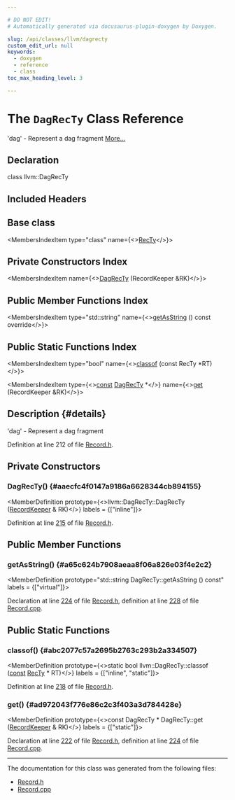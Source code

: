 ```yaml
---

# DO NOT EDIT!
# Automatically generated via docusaurus-plugin-doxygen by Doxygen.

slug: /api/classes/llvm/dagrecty
custom_edit_url: null
keywords:
  - doxygen
  - reference
  - class
toc_max_heading_level: 3

---
```





# The `DagRecTy` Class Reference

<DoxygenPage pluginConfig={pluginConfig}>

&#39;dag&#39; - Represent a dag fragment <a href="#details">More...</a>

## Declaration

<CodeBlock>class llvm::DagRecTy</CodeBlock>

## Included Headers

<IncludesList>
<IncludesListItem
  filePath="llvm/TableGen/Record.h"
  permalink="/docs/api/files/include/include/llvm/include/llvm/tablegen/record-h"
  isLocal="true" />
</IncludesList>

## Base class

<MembersIndex>

<MembersIndexItem
  type="class"
  name={<><a href="/docs/api/classes/llvm/recty">RecTy</a></>}>
</MembersIndexItem>

</MembersIndex>

## Private Constructors Index

<MembersIndex>

<MembersIndexItem
  name={<><a href="#aaecfc4f0147a9186a6628344cb894155">DagRecTy</a> (RecordKeeper &amp;RK)</>}>
</MembersIndexItem>

</MembersIndex>

## Public Member Functions Index

<MembersIndex>

<MembersIndexItem
  type="std::string"
  name={<><a href="#a65c624b7908aeaa8f06a826e03f4e2c2">getAsString</a> () const override</>}>
</MembersIndexItem>

</MembersIndex>

## Public Static Functions Index

<MembersIndex>

<MembersIndexItem
  type="bool"
  name={<><a href="#abc2077c57a2695b2763c293b2a334507">classof</a> (const RecTy &#42;RT)</>}>
</MembersIndexItem>

<MembersIndexItem
  type={<><a href="/docs/api/files/lib/lib/target/lib/target/aarch64/aarch64promoteconstant-cpp/#a90f8350fecae261c25be85d38b451bff">const</a> <a href="/docs/api/classes/llvm/dagrecty">DagRecTy</a> &#42;</>}
  name={<><a href="#ad972043f776e86c2c3f403a3d784428e">get</a> (RecordKeeper &amp;RK)</>}>
</MembersIndexItem>

</MembersIndex>

## Description {#details}

&#39;dag&#39; - Represent a dag fragment

Definition at line 212 of file <a href="/docs/api/files/include/include/llvm/include/llvm/tablegen/record-h">Record.h</a>.

<SectionDefinition>

## Private Constructors

### DagRecTy() {#aaecfc4f0147a9186a6628344cb894155}

<MemberDefinition
  prototype={<>llvm::DagRecTy::DagRecTy (<a href="/docs/api/classes/llvm/recordkeeper">RecordKeeper</a> &amp; RK)</>}
  labels = {["inline"]}>

Definition at line <a href="/docs/api/files/include/include/llvm/include/llvm/tablegen/record-h/#l00215">215</a> of file <a href="/docs/api/files/include/include/llvm/include/llvm/tablegen/record-h">Record.h</a>.
</MemberDefinition>

</SectionDefinition>

<SectionDefinition>

## Public Member Functions

### getAsString() {#a65c624b7908aeaa8f06a826e03f4e2c2}

<MemberDefinition
  prototype="std::string DagRecTy::getAsString () const"
  labels = {["virtual"]}>

Declaration at line <a href="/docs/api/files/include/include/llvm/include/llvm/tablegen/record-h/#l00224">224</a> of file <a href="/docs/api/files/include/include/llvm/include/llvm/tablegen/record-h">Record.h</a>, definition at line <a href="/docs/api/files/lib/lib/tablegen/record-cpp/#l00228">228</a> of file <a href="/docs/api/files/lib/lib/tablegen/record-cpp">Record.cpp</a>.
</MemberDefinition>

</SectionDefinition>

<SectionDefinition>

## Public Static Functions

### classof() {#abc2077c57a2695b2763c293b2a334507}

<MemberDefinition
  prototype={<>static bool llvm::DagRecTy::classof (<a href="/docs/api/files/lib/lib/target/lib/target/aarch64/aarch64promoteconstant-cpp/#a90f8350fecae261c25be85d38b451bff">const</a> <a href="/docs/api/classes/llvm/recty">RecTy</a> &#42; RT)</>}
  labels = {["inline", "static"]}>

Definition at line <a href="/docs/api/files/include/include/llvm/include/llvm/tablegen/record-h/#l00218">218</a> of file <a href="/docs/api/files/include/include/llvm/include/llvm/tablegen/record-h">Record.h</a>.
</MemberDefinition>

### get() {#ad972043f776e86c2c3f403a3d784428e}

<MemberDefinition
  prototype={<>const DagRecTy &#42; DagRecTy::get (<a href="/docs/api/classes/llvm/recordkeeper">RecordKeeper</a> &amp; RK)</>}
  labels = {["static"]}>

Declaration at line <a href="/docs/api/files/include/include/llvm/include/llvm/tablegen/record-h/#l00222">222</a> of file <a href="/docs/api/files/include/include/llvm/include/llvm/tablegen/record-h">Record.h</a>, definition at line <a href="/docs/api/files/lib/lib/tablegen/record-cpp/#l00224">224</a> of file <a href="/docs/api/files/lib/lib/tablegen/record-cpp">Record.cpp</a>.
</MemberDefinition>

</SectionDefinition>

<hr/>

The documentation for this class was generated from the following files:

<ul>
<li><a href="/docs/api/files/include/include/llvm/include/llvm/tablegen/record-h">Record.h</a></li>
<li><a href="/docs/api/files/lib/lib/tablegen/record-cpp">Record.cpp</a></li>
</ul>

</DoxygenPage>
